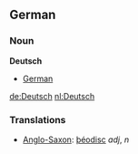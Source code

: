 ==German==
===Noun===
'''Deutsch'''

*[[German]]

[[de:Deutsch]]
[[nl:Deutsch]]

===Translations===
*[[Anglo-Saxon]]: [[þéodisc]] ''adj'', ''n''